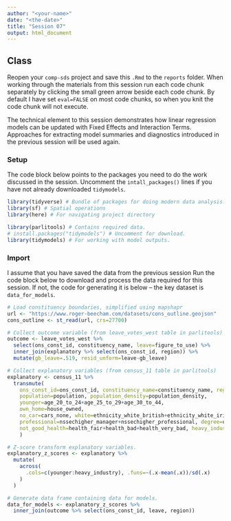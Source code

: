 ```yaml
---
author: "<your-name>"
date: "<the-date>"
title: "Session 07"
output: html_document
---
```


## Class

Reopen your `comp-sds` project and save this `.Rmd` to the `reports` folder. When working through the materials from this session run each code chunk separately by clicking the small green arrow beside each code chunk. By default I have set `eval=FALSE` on most code chunks, so when you knit the code chunk will not execute.

The technical element to this session demonstrates how linear regression models can be updated with Fixed Effects and Interaction Terms. Approaches for extracting model summaries and diagnostics introduced in the previous session will be used again.

### Setup

The code block below points to the packages you need to do the work discussed in the session. Uncomment the `intall_packages()` lines if you have not already downloaded `tidymodels`.

```r
library(tidyverse) # Bundle of packages for doing modern data analysis.
library(sf) # Spatial operations
library(here) # For navigating project directory

library(parlitools) # Contains required data.
# install.packages("tidymodels") # Uncomment for download.
library(tidymodels) # For working with model outputs.
```

### Import

I assume that you have saved the data from the previous session Run the code block below to download and process the data required for this session. If not, the code for generating it is below -- the key dataset is `data_for_models`.

```r
# Load constituency boundaries, simplified using mapshapr
url <- "https://www.roger-beecham.com/datasets/cons_outline.geojson"
cons_outline <- st_read(url, crs=27700)

# Collect outcome variable (from leave_votes_west table in parlitools)
outcome <- leave_votes_west %>%
  select(ons_const_id, constituency_name, leave=figure_to_use) %>%
  inner_join(explanatory %>% select(ons_const_id, region)) %>%
  mutate(gb_leave=.519, resid_unform=leave-gb_leave)

# Collect explanatory variables (from census_11 table in parlitools)
explanatory <- census_11 %>%
  transmute(
    ons_const_id=ons_const_id, constituency_name=constituency_name, region=region,
    population=population, population_density=population_density,
    younger=age_20_to_24+age_25_to_29+age_30_to_44,
    own_home=house_owned,
    no_car=cars_none, white=ethnicity_white_british+ethnicity_white_irish,eu_born=born_other_eu, christian,
    professional=nssechigher_manager+nssechigher_professional, degree=qual_level_4,
    not_good_health=health_fair+health_bad+health_very_bad, heavy_industry=industry_manufacturing+industry_transport
    )

# Z-score transform explanatory variables.
explanatory_z_scores <- explanatory %>%
  mutate(
    across(
      .cols=c(younger:heavy_industry), .funs=~(.x-mean(.x))/sd(.x)
    )
  )

# Generate data frame containing data for models.
data_for_models <- explanatory_z_scores %>%
  inner_join(outcome %>% select(ons_const_id, leave, region))
```
